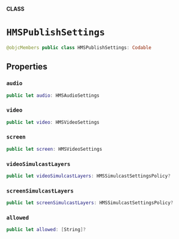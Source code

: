 **CLASS**

# `HMSPublishSettings`

```swift
@objcMembers public class HMSPublishSettings: Codable
```

## Properties
### `audio`

```swift
public let audio: HMSAudioSettings
```

### `video`

```swift
public let video: HMSVideoSettings
```

### `screen`

```swift
public let screen: HMSVideoSettings
```

### `videoSimulcastLayers`

```swift
public let videoSimulcastLayers: HMSSimulcastSettingsPolicy?
```

### `screenSimulcastLayers`

```swift
public let screenSimulcastLayers: HMSSimulcastSettingsPolicy?
```

### `allowed`

```swift
public let allowed: [String]?
```

